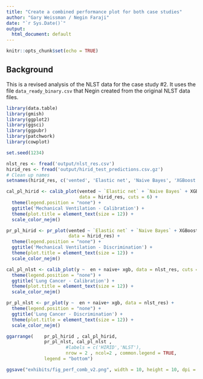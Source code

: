 ```yaml
---
title: "Create a combined performance plot for both case studies"
author: "Gary Weissman / Negin Faraji"
date: "`r Sys.Date()`"
output:
  html_document: default
---
```


```r
knitr::opts_chunk$set(echo = TRUE)
```

## Background

This is a revised analysis of the NLST data for the case study #2. It uses the file `data_ready_binary.csv` that Negin created from the original NLST data files.

```r
library(data.table)
library(gmish)
library(ggplot2)
library(ggsci)
library(ggpubr)
library(patchwork)
library(cowplot)

set.seed(1234)
```

```r
nlst_res <- fread('output/nlst_res.csv')
hirid_res <- fread('output/hirid_test_predictions.csv.gz')
# Clean up names
setnames(hirid_res, c('vented', 'Elastic net', 'Naive Bayes', 'XGBoost'))
```

```r

cal_pl_hirid <- calib_plot(vented ~ `Elastic net` + `Naive Bayes` + XGBoost,
                           data = hirid_res, cuts = 6) +
  theme(legend.position = "none") +
  ggtitle('Mechanical Ventilation - Calibration') +
  theme(plot.title = element_text(size = 12)) +
  scale_color_nejm()

pr_pl_hirid <- pr_plot(vented ~ `Elastic net` + `Naive Bayes` + XGBoost,
                       data = hirid_res) +
  theme(legend.position = "none") +
  ggtitle('Mechanical Ventilation - Discrimination') +
  theme(plot.title = element_text(size = 12)) +
  scale_color_nejm()

cal_pl_nlst <- calib_plot(y ~  en + naive+ xgb, data = nlst_res, cuts = 6) +
  theme(legend.position = "none") +
  ggtitle('Lung Cancer - Calibration') +
  theme(plot.title = element_text(size = 12)) +
  scale_color_nejm()

pr_pl_nlst <- pr_plot(y ~  en + naive+ xgb, data = nlst_res) +
  theme(legend.position = "none") +
  ggtitle('Lung Cancer - Discrimination') +
  theme(plot.title = element_text(size = 12)) +
  scale_color_nejm()

ggarrange(    pr_pl_hirid , cal_pl_hirid,
              pr_pl_nlst, cal_pl_nlst ,
                      #labels = c('HIRID','NLST'),
                      nrow = 2 , ncol=2 , common.legend = TRUE,
              legend = "bottom")

ggsave("exhibits/fig_perf_comb_v2.png", width = 10, height = 10, dpi = 300)
```
